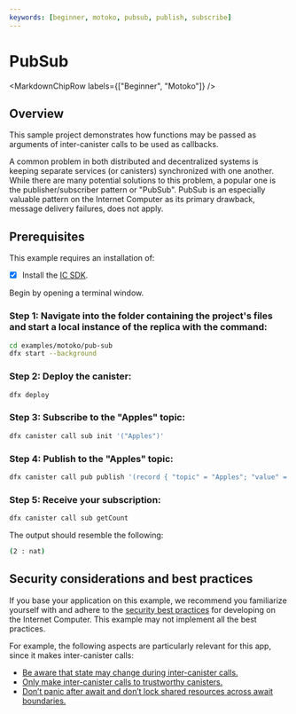 ```yaml
---
keywords: [beginner, motoko, pubsub, publish, subscribe]
---
```



# PubSub

<MarkdownChipRow labels={["Beginner", "Motoko"]} />

## Overview
This sample project demonstrates how functions may be passed as arguments of inter-canister calls to be used as callbacks.

A common problem in both distributed and decentralized systems is keeping separate services (or canisters) synchronized with one another. While there are many potential solutions to this problem, a popular one is the publisher/subscriber pattern or "PubSub". PubSub is an especially valuable pattern on the Internet Computer as its primary drawback, message delivery failures, does not apply.

## Prerequisites
This example requires an installation of:

- [x] Install the [IC SDK](https://internetcomputer.org/docs/current/developer-docs/setup/install/index.mdx).

Begin by opening a terminal window.

### Step 1: Navigate into the folder containing the project's files and start a local instance of the replica with the command:

```bash
cd examples/motoko/pub-sub
dfx start --background
```

### Step 2: Deploy the canister:

```bash
dfx deploy
```

### Step 3: Subscribe to the "Apples" topic:

```bash
dfx canister call sub init '("Apples")'
```

### Step 4: Publish to the "Apples" topic:

```bash
dfx canister call pub publish '(record { "topic" = "Apples"; "value" = 2 })'
```

### Step 5: Receive your subscription:

```bash
dfx canister call sub getCount
```

The output should resemble the following:

```bash
(2 : nat)
```

## Security considerations and best practices

If you base your application on this example, we recommend you familiarize yourself with and adhere to the [security best practices](https://internetcomputer.org/docs/current/references/security/) for developing on the Internet Computer. This example may not implement all the best practices.

For example, the following aspects are particularly relevant for this app, since it makes inter-canister calls: 
* [Be aware that state may change during inter-canister calls.](https://internetcomputer.org/docs/current/references/security/rust-canister-development-security-best-practices#be-aware-that-state-may-change-during-inter-canister-calls)
* [Only make inter-canister calls to trustworthy canisters.](https://internetcomputer.org/docs/current/references/security/rust-canister-development-security-best-practices#only-make-inter-canister-calls-to-trustworthy-canisters)
* [Don’t panic after await and don’t lock shared resources across await boundaries.](https://internetcomputer.org/docs/current/references/security/rust-canister-development-security-best-practices#dont-panic-after-await-and-dont-lock-shared-resources-across-await-boundaries)
